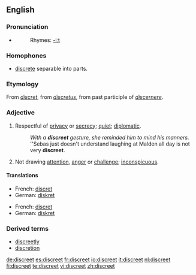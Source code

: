 ==English==

===Pronunciation===
*{{audio|en-us-discreet.ogg|Audio (US)}}
*:Rhymes: [[Rhymes:English:-iːt|-iːt]]

===Homophones===
*[[discrete]] separable into parts.

===Etymology===
From {{OF.}} ''[[discret]]'', from {{L.}} ''[[discretus]]'', from past participle of ''[[discernere]]''.

===Adjective===
{{en-adj}}
# Respectful of [[privacy]] or [[secrecy]]; [[quiet]]; [[diplomatic]]. 
#:''With a '''discreet''' gesture, she reminded him to mind his manners.''
#:''Sebas just doesn't understand laughing at Malden all day is not very '''discreet'''.
# Not drawing [[attention]], [[anger]] or [[challenge]]; [[inconspicuous]].

====Translations====
{{trans-top|respectful of privacy or secrecy; quiet; diplomatic}}
*French: [[discret]]
*German: [[diskret#German|diskret]]
{{trans-mid}}
{{trans-bottom}}

{{trans-top|not drawing attention, anger or challenge; inconspicuous}}
*French: [[discret]]
*German: [[diskret#German|diskret]]
{{trans-mid}}
{{trans-bottom}}

===Derived terms===
*[[discreetly]]
*[[discretion]]

[[de:discreet]]
[[es:discreet]]
[[fr:discreet]]
[[io:discreet]]
[[it:discreet]]
[[nl:discreet]]
[[fi:discreet]]
[[te:discreet]]
[[vi:discreet]]
[[zh:discreet]]